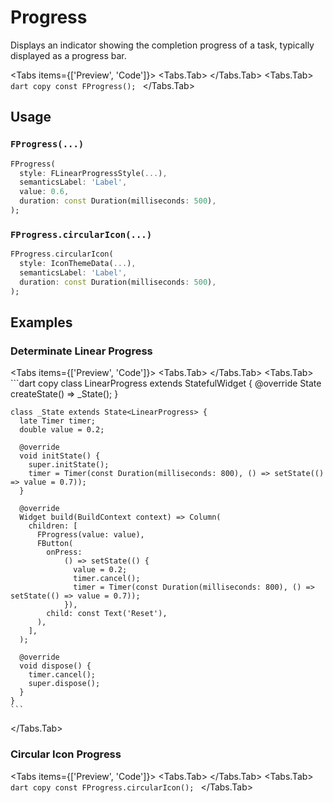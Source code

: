
# Progress

Displays an indicator showing the completion progress of a task, typically displayed as a progress bar.

<LinkBadgeGroup>
    <LinkBadge label="API Reference" href="https://pub.dev/documentation/forui/latest/forui.widgets.progress/"/>
</LinkBadgeGroup>

<Tabs items={['Preview', 'Code']}>
  <Tabs.Tab>
    <Widget name='progress'/>
  </Tabs.Tab>
  <Tabs.Tab>
    ```dart copy
    const FProgress();
    ```
  </Tabs.Tab>
</Tabs>

## Usage

### `FProgress(...)`

```dart copy
FProgress(
  style: FLinearProgressStyle(...),
  semanticsLabel: 'Label',
  value: 0.6,
  duration: const Duration(milliseconds: 500),
);
```

### `FProgress.circularIcon(...)`

```dart copy
FProgress.circularIcon(
  style: IconThemeData(...),
  semanticsLabel: 'Label',
  duration: const Duration(milliseconds: 500),
);
```

## Examples

### Determinate Linear Progress

<Tabs items={['Preview', 'Code']}>
  <Tabs.Tab>
    <Widget name='progress' variant='linear'/>
  </Tabs.Tab>
  <Tabs.Tab>
    ```dart copy
    class LinearProgress extends StatefulWidget {
      @override
      State<LinearProgress> createState() => _State();
    }

    class _State extends State<LinearProgress> {
      late Timer timer;
      double value = 0.2;

      @override
      void initState() {
        super.initState();
        timer = Timer(const Duration(milliseconds: 800), () => setState(() => value = 0.7));
      }

      @override
      Widget build(BuildContext context) => Column(
        children: [
          FProgress(value: value),
          FButton(
            onPress:
                () => setState(() {
                  value = 0.2;
                  timer.cancel();
                  timer = Timer(const Duration(milliseconds: 800), () => setState(() => value = 0.7));
                }),
            child: const Text('Reset'),
          ),
        ],
      );

      @override
      void dispose() {
        timer.cancel();
        super.dispose();
      }
    }
    ```

  </Tabs.Tab>
</Tabs>

### Circular Icon Progress

<Tabs items={['Preview', 'Code']}>
  <Tabs.Tab>
    <Widget name='progress' variant='circular'/>
  </Tabs.Tab>
  <Tabs.Tab>
    ```dart copy
    const FProgress.circularIcon();
    ```
  </Tabs.Tab>
</Tabs>
